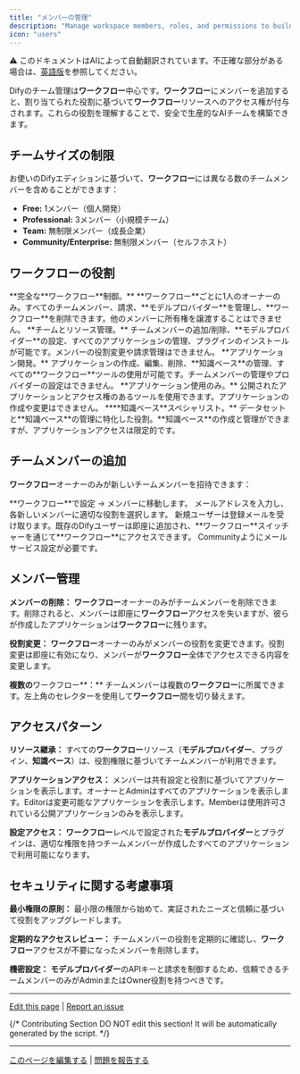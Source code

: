 ```yaml
---
title: "メンバーの管理"
description: "Manage workspace members, roles, and permissions to build effective AI teams"
icon: "users"
---
```


<Note> ⚠️ このドキュメントはAIによって自動翻訳されています。不正確な部分がある場合は、[英語版](/en/documentation/pages/workspace/team-members-management)を参照してください。</Note>


Difyのチーム管理は**ワークフロー**中心です。**ワークフロー**にメンバーを追加すると、割り当てられた役割に基づいて**ワークフロー**リソースへのアクセス権が付与されます。これらの役割を理解することで、安全で生産的なAIチームを構築できます。

## チームサイズの制限

お使いのDifyエディションに基づいて、**ワークフロー**には異なる数のチームメンバーを含めることができます：

- **Free:** 1メンバー（個人開発）
- **Professional:** 3メンバー（小規模チーム）
- **Team:** 無制限メンバー（成長企業）
- **Community/Enterprise:** 無制限メンバー（セルフホスト）

## **ワークフロー**の役割

<AccordionGroup>
  <Accordion title="Owner">
    **完全な**ワークフロー**制御。** **ワークフロー**ごとに1人のオーナーのみ。すべてのチームメンバー、請求、**モデルプロバイダー**を管理し、**ワークフロー**を削除できます。他のメンバーに所有権を譲渡することはできません。
  </Accordion>
  
  <Accordion title="Admin">
    **チームとリソース管理。** チームメンバーの追加/削除、**モデルプロバイダー**の設定、すべてのアプリケーションの管理、プラグインのインストールが可能です。メンバーの役割変更や請求管理はできません。
  </Accordion>
  
  <Accordion title="Editor">
    **アプリケーション開発。** アプリケーションの作成、編集、削除、**知識ベース**の管理、すべての**ワークフロー**ツールの使用が可能です。チームメンバーの管理やプロバイダーの設定はできません。
  </Accordion>
  
  <Accordion title="Member">
    **アプリケーション使用のみ。** 公開されたアプリケーションとアクセス権のあるツールを使用できます。アプリケーションの作成や変更はできません。
  </Accordion>
  
  <Accordion title="Dataset Operator">
    ****知識ベース**スペシャリスト。** データセットと**知識ベース**の管理に特化した役割。**知識ベース**の作成と管理ができますが、アプリケーションアクセスは限定的です。
  </Accordion>
</AccordionGroup>

## チームメンバーの追加

**ワークフロー**オーナーのみが新しいチームメンバーを招待できます：

<Steps>
  <Step title="メンバー管理にアクセス">
    **ワークフロー**で設定 → メンバーに移動します。
  </Step>
  
  <Step title="招待を送信">
    メールアドレスを入力し、各新しいメンバーに適切な役割を選択します。
  </Step>
  
  <Step title="招待の処理">
    新規ユーザーは登録メールを受け取ります。既存のDifyユーザーは即座に追加され、**ワークフロー**スイッチャーを通じて**ワークフロー**にアクセスできます。
  </Step>
</Steps>

<Info>
Communityようにメールサービス設定が必要です。
</Info>

## メンバー管理

**メンバーの削除：** **ワークフロー**オーナーのみがチームメンバーを削除できます。削除されると、メンバーは即座に**ワークフロー**アクセスを失いますが、彼らが作成したアプリケーションは**ワークフロー**に残ります。

**役割変更：** **ワークフロー**オーナーのみがメンバーの役割を変更できます。役割変更は即座に有効になり、メンバーが**ワークフロー**全体でアクセスできる内容を変更します。

**複数の**ワークフロー**：** チームメンバーは複数の**ワークフロー**に所属できます。左上角のセレクターを使用して**ワークフロー**間を切り替えます。

## アクセスパターン

**リソース継承：** すべての**ワークフロー**リソース（**モデルプロバイダー**、プラグイン、**知識ベース**）は、役割権限に基づいてチームメンバーが利用できます。

**アプリケーションアクセス：** メンバーは共有設定と役割に基づいてアプリケーションを表示します。オーナーとAdminはすべてのアプリケーションを表示します。Editorは変更可能なアプリケーションを表示します。Memberは使用許可されている公開アプリケーションのみを表示します。

**設定アクセス：** **ワークフロー**レベルで設定された**モデルプロバイダー**とプラグインは、適切な権限を持つチームメンバーが作成したすべてのアプリケーションで利用可能になります。

## セキュリティに関する考慮事項

**最小権限の原則：** 最小限の権限から始めて、実証されたニーズと信頼に基づいて役割をアップグレードします。

**定期的なアクセスレビュー：** チームメンバーの役割を定期的に確認し、**ワークフロー**アクセスが不要になったメンバーを削除します。

**機密設定：** **モデルプロバイダー**のAPIキーと請求を制御するため、信頼できるチームメンバーのみがAdminまたはOwner役割を持つべきです。

---

[Edit this page](https://github.com/langgenius/dify-docs/edit/main/en/guides/management/team-members-management.mdx) | [Report an issue](https://github.com/langgenius/dify-docs/issues/new?template=docs.yml)

{/*
Contributing Section
DO NOT edit this section!
It will be automatically generated by the script.
*/}

---

[このページを編集する](https://github.com/langgenius/dify-docs/edit/main/ja-jp/documentation/pages/workspace/team-members-management.mdx) | [問題を報告する](https://github.com/langgenius/dify-docs/issues/new?template=docs.yml)

